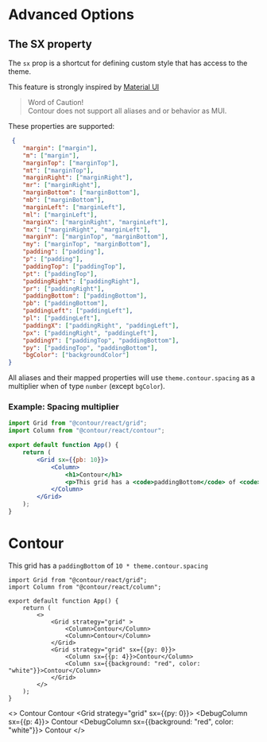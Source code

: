 
<Meta title="Docs/Advanced" />

# Advanced Options

## The SX property

The `sx` prop is a shortcut for defining custom style that has access to the theme.

This feature is strongly inspired by [Material UI](https://mui.com/system/the-sx-prop/)

> Word of Caution!  
> Contour does not support all aliases and or behavior as MUI.

These properties are supported:

```json
 {
	"margin": ["margin"],
	"m": ["margin"],
	"marginTop": ["marginTop"],
	"mt": ["marginTop"],
	"marginRight": ["marginRight"],
	"mr": ["marginRight"],
	"marginBottom": ["marginBottom"],
	"mb": ["marginBottom"],
	"marginLeft": ["marginLeft"],
	"ml": ["marginLeft"],
	"marginX": ["marginRight", "marginLeft"],
	"mx": ["marginRight", "marginLeft"],
	"marginY": ["marginTop", "marginBottom"],
	"my": ["marginTop", "marginBottom"],
	"padding": ["padding"],
	"p": ["padding"],
	"paddingTop": ["paddingTop"],
	"pt": ["paddingTop"],
	"paddingRight": ["paddingRight"],
	"pr": ["paddingRight"],
	"paddingBottom": ["paddingBottom"],
	"pb": ["paddingBottom"],
	"paddingLeft": ["paddingLeft"],
	"pl": ["paddingLeft"],
	"paddingX": ["paddingRight", "paddingLeft"],
	"px": ["paddingRight", "paddingLeft"],
	"paddingY": ["paddingTop", "paddingBottom"],
	"py": ["paddingTop", "paddingBottom"],
	"bgColor": ["backgroundColor"]
}
```

All aliases and their mapped properties will use `theme.contour.spacing` as a multiplier when of type `number` (except `bgColor`).

### Example: Spacing multiplier

```jsx
import Grid from "@contour/react/grid";
import Column from "@contour/react/contour";

export default function App() {
	return (
		<Grid sx={{pb: 10}}>
			<Column>
				<h1>Contour</h1>
				<p>This grid has a <code>paddingBottom</code> of <code>10 * theme.contour.spacing</code></p>
			</Column>
		</Grid>
	);
}
```
<DebugBox>
	<Grid strategy="grid"  sx={{pb: 10}}>
		<DebugColumn>
			<h1>Contour</h1>
			<DebugBox>This grid has a <code>paddingBottom</code> of <code>10 * theme.contour.spacing</code></DebugBox>
		</DebugColumn>
	</Grid>
</DebugBox>

```tsx
import Grid from "@contour/react/grid";
import Column from "@contour/react/column";

export default function App() {
	return (
		<>
			<Grid strategy="grid" >
				<Column>Contour</Column>
				<Column>Contour</Column>
			</Grid>
			<Grid strategy="grid" sx={{py: 0}}>
				<Column sx={{p: 4}}>Contour</Column>
				<Column sx={{background: "red", color: "white"}}>Contour</Column>
			</Grid>
		</>
	);
}
```
<>
	<DebugBox>
		<Grid strategy="grid">
			<DebugColumn>
				<DebugBox>Contour</DebugBox>
			</DebugColumn>
			<DebugColumn>
				<DebugBox>Contour</DebugBox>
			</DebugColumn>
		</Grid>
	</DebugBox>
	<DebugBox>
		<Grid strategy="grid" sx={{py: 0}}>
			<DebugColumn  sx={{p: 4}}>
				<DebugBox>Contour</DebugBox>
			</DebugColumn>
			<DebugColumn sx={{background: "red", color: "white"}}>
				<DebugBox>Contour</DebugBox>
			</DebugColumn>
		</Grid>
	</DebugBox>
</>
